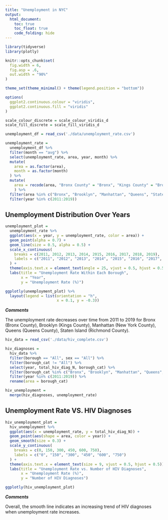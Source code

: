 ```yaml
---
title: "Unemployment in NYC"
output: 
  html_document:
    toc: true
    toc_float: true
    code_folding: hide
---
```


```r
library(tidyverse)
library(plotly)

knitr::opts_chunk$set(
  fig.width = 6,
  fig.asp = .6,
  out.width = "90%"
)

theme_set(theme_minimal() + theme(legend.position = "bottom"))

options(
  ggplot2.continuous.colour = "viridis",
  ggplot2.continuous.fill = "viridis"
)

scale_colour_discrete = scale_colour_viridis_d
scale_fill_discrete = scale_fill_viridis_d
```

```r
unemployment_df = read_csv('./data/unemployment_rate.csv')

unemployment_rate = 
  unemployment_df %>% 
  filter(month == "avg") %>% 
  select(unemployment_rate, area, year, month) %>% 
  mutate(
    area = as.factor(area), 
    month = as.factor(month)
  ) %>% 
  mutate(
    area = recode(area, "Bronx County" = "Bronx", "Kings County" = "Brooklyn", "New York County" = "Manhattan", "Queens County" = "Queens", "Richmond County" = "Staten Island")
    ) %>% 
  filter(area %in% c("Bronx", "Brooklyn", "Manhattan", "Queens", "Staten Island")) %>% 
  filter(year %in% c(2011:2019))
```


## Unemployment Distribution Over Years
```r
unemployment_plot = 
  unemployment_rate %>% 
  ggplot(aes(x = year, y = unemployment_rate, color = area)) +
  geom_point(alpha = 0.7) +
  geom_line(size = 0.5, alpha = 0.5) +
  scale_x_continuous(
    breaks = c(2011, 2012, 2013, 2014, 2015, 2016, 2017, 2018, 2019),
    labels = c("2011", "2012", "2013", "2014", "2015", "2016", "2017", "2018", "2019")
  ) +
  theme(axis.text.x = element_text(angle = 25, vjust = 0.5, hjust = 0.5)) +
  labs(title = "Unemployment Rate Within Each Borough",
       x = "Year",
       y = "Unemployment Rate (%)") 

ggplotly(unemployment_plot) %>% 
  layout(legend = list(orientation = "h", 
                       x = 0.1, y = -0.3))
```

**_Comments_**

The unemployment rate decreases over time from 2011 to 2019 for Bronx (Bronx County), Brooklyn (Kings County), Manhattan (New York County), Queens (Queens County), Staten Island (Richmond County).




```r
hiv_data = read_csv('./data/hiv_complete.csv')

hiv_diagnoses = 
  hiv_data %>% 
  filter(borough == "All", sex == "All") %>% 
  filter(borough_cat != "All") %>% 
  select(year, total_hiv_diag_N, borough_cat) %>% 
  filter(borough_cat %in% c("Bronx", "Brooklyn", "Manhattan", "Queens", "Staten Island")) %>% 
  filter(year %in% c(2011:2019)) %>% 
  rename(area = borough_cat)

hiv_unemployment = 
  merge(hiv_diagnoses, unemployment_rate)
```

## Unemployment Rate VS. HIV Diagnoses 
```r
hiv_unemployment_plot = 
  hiv_unemployment %>% 
  ggplot(aes(x = unemployment_rate, y = total_hiv_diag_N)) +
  geom_point(aes(shape = area, color = year)) +
  geom_smooth(size = 0.3) +
  scale_y_continuous(
    breaks = c(0, 150, 300, 450, 600, 750),
    labels = c("0", "150", "300", "450", "600", "750")
  ) +
  theme(axis.text.x = element_text(size = 9, vjust = 0.5, hjust = 0.5)) +
  labs(title = "Unemployment Rate vs. Number of HIV Diagnoses",
       x = "Unemployment Rate (%)",
       y = "Number of HIV Diagnoses") 

ggplotly(hiv_unemployment_plot) 
```

**_Comments_**

Overall, the smooth line indicates an increasing trend of HIV diagnoses when unemployment rate increases. 